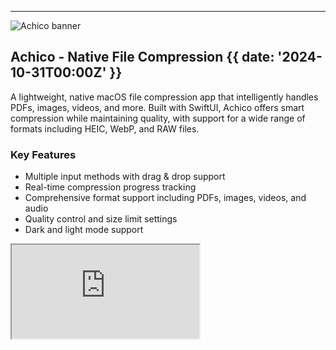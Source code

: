 
---

![Achico banner](@/images/achico-banner.jpg)

## Achico - Native File Compression {{ date: '2024-10-31T00:00Z' }}

A lightweight, native macOS file compression app that intelligently handles PDFs, images, videos, and more. Built with SwiftUI, Achico offers smart compression while maintaining quality, with support for a wide range of formats including HEIC, WebP, and RAW files.

### <SparkleIcon /> Key Features

- Multiple input methods with drag & drop support
- Real-time compression progress tracking
- Comprehensive format support including PDFs, images, videos, and audio
- Quality control and size limit settings
- Dark and light mode support

<div className="relative mt-6 aspect-video w-full overflow-hidden rounded-xl border border-white/10">
  <iframe
    src="https://www.youtube.com/embed/hp_orhM4BRY"
    title="Achico Demo"
    className="absolute inset-0 h-full w-full"
    allow="accelerometer; autoplay; clipboard-write; encrypted-media; gyroscope; picture-in-picture"
    allowFullScreen
  />
</div>

### 📋 Coming in Next Versions

- Batch processing multiple files
- Custom compression presets
- Additional format support
- Keep original file name and folder path

<div className="mt-6 flex gap-2">
  <Button
    href="https://github.com/nuance-dev/achico/releases/latest"
    target="_blank"
    rel="noopener noreferrer"
  >
    Download Achico
  </Button>
  <Button
    href="https://github.com/nuance-dev/achico/issues"
    className="inline-flex items-center justify-center gap-2 rounded-lg border border-zinc-900/10 px-3 py-2 text-sm font-semibold text-zinc-900 hover:bg-zinc-900/2.5 dark:border-white/10 dark:text-white dark:hover:bg-white/5"
    target="_blank"
    rel="noopener noreferrer"
  >
    Report Bug or Suggest Feature
  </Button>
</div>

---

![Figura banner](@/images/figura-banner.jpg)

## Figura - Native Background Remover {{ date: '2024-10-25T00:00Z' }}

A sleek, native macOS app that removes backgrounds from images with a minimal interface. Utilizing macOS's native background removal functionality, Figura offers one-click background removal for macOS 14+ users.

### <SparkleIcon /> Key Features

- One-click background removal
- Multiple input methods (drag & drop, paste, upload)
- Native performance with Vision framework
- Dark and light mode support
- Built for macOS 14+

<div className="relative mt-6 aspect-video w-full overflow-hidden rounded-xl border border-white/10">
  <iframe
    src="https://www.youtube.com/embed/bEOeKTvHPcE"
    title="Figura Demo"
    className="absolute inset-0 h-full w-full"
    allow="accelerometer; autoplay; clipboard-write; encrypted-media; gyroscope; picture-in-picture"
    allowFullScreen
  />
</div>

### 📋 Coming in Next Versions

- Batch processing multiple files
- Additional export formats
- Fine-tuning controls for removal

<div className="mt-6 flex gap-2">
  <Button
    href="https://github.com/nuance-dev/figura/releases/latest"
    target="_blank"
    rel="noopener noreferrer"
  >
    Download Figura
  </Button>
  <Button
    href="https://github.com/nuance-dev/figura/issues"
    target="_blank"
    rel="noopener noreferrer"
  >
    Report Bug or Suggest Feature
  </Button>
</div>

---

![Vocal banner](@/images/vocal-banner.jpg)

## Vocal - Video Transcriber {{ date: '2024-10-25T00:00Z' }}

A minimal, native macOS app that transcribes both YouTube videos and local video files with exceptional accuracy. Built with SwiftUI and leveraging Apple's Speech Recognition framework.

### <SparkleIcon /> Key Features

- YouTube URL and local video file support
- Smart formatting for readable transcriptions
- Multiple export options
- Real-time progress tracking
- Dark and light mode support

<div className="mt-6 flex gap-2">
  <Button
    href="https://github.com/nuance-dev/vocal/releases/latest"
    target="_blank"
    rel="noopener noreferrer"
  >
    Download Vocal
  </Button>
  <Button
    href="https://github.com/nuance-dev/vocal/issues"
    className="inline-flex items-center justify-center gap-2 rounded-lg border border-zinc-900/10 px-3 py-2 text-sm font-semibold text-zinc-900 hover:bg-zinc-900/2.5 dark:border-white/10 dark:text-white dark:hover:bg-white/5"
    target="_blank"
    rel="noopener noreferrer"
  >
    Report Bug or Suggest Feature
  </Button>
</div>

---

![Medio banner](@/images/medio-banner.jpg)

## Medio - Native Diff Checker {{ date: '2024-10-23T00:00Z' }}

A fast, native macOS text comparison tool featuring real-time diff highlighting and a minimal interface. Built with SwiftUI and AppKit, Medio makes comparing text files intuitive and efficient.

### <SparkleIcon /> Key Features

- Real-time comparison with instant diff highlighting
- Smart word-level difference detection
- Native performance optimization
- Dark and light mode support
- Powered by Differ Swift package (v3.0.0+)

<div className="relative mt-6 aspect-video w-full overflow-hidden rounded-xl border border-white/10">
  <iframe
    src="https://www.youtube.com/embed/X8D3zG6Tbyc"
    title="Medio Demo"
    className="absolute inset-0 h-full w-full"
    allow="accelerometer; autoplay; clipboard-write; encrypted-media; gyroscope; picture-in-picture"
    allowFullScreen
  />
</div>

### 📋 Coming in Next Versions

- Enhanced diff algorithm customization
- Multiple file comparison
- Syntax highlighting for code
- Side-by-side scrolling improvements
- Find and replace functionality

<div className="mt-6 flex gap-2">
  <Button
    href="https://github.com/nuance-dev/medio/releases/latest"
    target="_blank"
    rel="noopener noreferrer"
  >
    Download Medio
  </Button>
  <Button
    href="https://github.com/nuance-dev/medio/issues"
    target="_blank"
    rel="noopener noreferrer"
  >
    Report Bug or Suggest Feature
  </Button>
</div>

---

![Impulso banner](@/images/impulso-banner.jpg)

## Impulso - Native Task Management {{ date: '2024-11-01T00:00Z' }}

A sleek, native macOS app for managing tasks with intelligent priority scoring and flexible organization options. Built with SwiftUI for optimal performance and a modern user experience.

### <SparkleIcon /> Key Features

- Smart Priority Scoring based on multiple metrics
- Multiple task organization views (Active, Completed, Backlog)
- Task metrics scoring (Impact, Fun, Momentum, Alignment, Effort)
- Keyboard shortcuts with ⌘K command palette
- Dark and light mode support
- Automatic backups with configurable frequency

<div className="relative mt-6 aspect-video w-full overflow-hidden rounded-xl border border-white/10">
  <iframe
    src="https://www.youtube.com/embed/0B_oJfCIHMc"
    title="Impulso Demo"
    className="absolute inset-0 h-full w-full"
    allow="accelerometer; autoplay; clipboard-write; encrypted-media; gyroscope; picture-in-picture"
    allowFullScreen
  />
</div>

### 📋 Coming in Next Versions

- Bugfixes
- Advanced filtering options

<div className="mt-6 flex gap-2">
  <Button
    href="https://github.com/nuance-dev/impulso/releases/latest"
    target="_blank"
    rel="noopener noreferrer"
  >
    Download Impulso
  </Button>
  <Button
    href="https://github.com/nuance-dev/impulso/issues"
    target="_blank"
    rel="noopener noreferrer"
  >
    Report Bug or Suggest Feature
  </Button>
</div>

---

![Guía banner](@/images/guia-banner.jpg)

## Guía - Native Decision Making Assistant {{ date: '2024-11-27T00:00Z' }}

A sleek, native macOS app that helps you make better decisions through structured analysis and visual feedback. Built with SwiftUI for a minimal interface and modern design principles.

### <SparkleIcon /> Key Features

- Guided decision framework with progressive disclosure
- Factor analysis with weight and impact scoring
- Visual comparisons and confidence metrics
- Dark mode optimized interface
- Built for macOS 14+

<div className="relative mt-6 aspect-video w-full overflow-hidden rounded-xl border border-white/10">
  <iframe
    src="https://www.youtube.com/embed/xayS1gDgJXM"
    title="Guía Demo"
    className="absolute inset-0 h-full w-full"
    allow="accelerometer; autoplay; clipboard-write; encrypted-media; gyroscope; picture-in-picture"
    allowFullScreen
  />
</div>

### 📋 Coming in Next Versions

- Bugfixes
- Light mode

<div className="mt-6 flex gap-2">
  <Button
    href="https://github.com/nuance-dev/guia/releases/latest"
    target="_blank"
    rel="noopener noreferrer"
  >
    Download Guía
  </Button>
  <Button
    href="https://github.com/nuance-dev/guia/issues"
    target="_blank"
    rel="noopener noreferrer"
  >
    Report Bug or Suggest Feature
  </Button>
</div>

---

![Quiebro banner](@/images/quiebro-banner.jpg)

## Quiebro - Native File Splitter & Joiner {{ date: '2024-11-28T00:00Z' }}

A sleek, native macOS app that splits files into three encrypted pieces and lets you join them back together. Perfect for securely sharing sensitive files across different channels, with a minimal interface built for macOS 14+.

### <SparkleIcon /> Key Features

- Split any file into 3 encrypted pieces
- Join pieces back into original files
- Multiple input methods with drag & drop support
- Native performance optimization
- Dark and light mode support
- Built for macOS 14+

<div className="relative mt-6 aspect-video w-full overflow-hidden rounded-xl border border-white/10">
  <iframe
    src="https://youtube.com/embed/nt1cRbHE73U"
    title="Quiebro Demo"
    className="absolute inset-0 h-full w-full"
    allow="accelerometer; autoplay; clipboard-write; encrypted-media; gyroscope; picture-in-picture"
    allowFullScreen
  />
</div>

### 📋 Coming in Next Versions

- I'm out of ideas on this one

<div className="mt-6 flex gap-2">
  <Button
    href="https://github.com/nuance-dev/quiebro/releases/latest"
    target="_blank"
    rel="noopener noreferrer"
  >
    Download Quiebro
  </Button>
  <Button
    href="https://github.com/nuance-dev/quiebro/issues"
    target="_blank"
    rel="noopener noreferrer"
  >
    Report Bug or Suggest Feature
  </Button>
</div>
